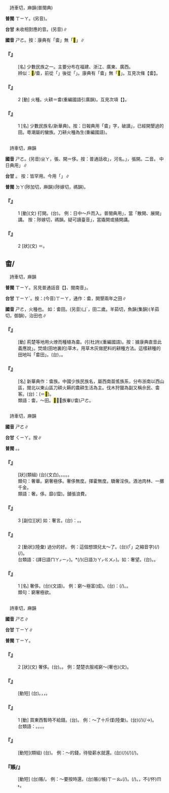 
=={{ruby|<mark>&#xffce9;</mark>|ㄕㄜ}}==

　詩車切，麻韻(普閩典)

'''普閩''' <rt>ㄒㄧㄚ</rt>。(另音){{ruby|畬|ㄒㄧㄚ}}{{ruby|、|ㄨˊ}}。

'''台甘''' 未收相對應的音。(另音){{ruby|畬|ㄒㄧㄚˊ/ㄨˊ}}∥

'''國音''' <rt>ㄕㄜ</rt>。按：康典有「畬」無「<mark>&#xffce9;</mark>」∥

    

==='''『{{ruby|<mark>&#xffce9;</mark>|ㄕㄜ}}{{ruby|族|ㄗㄨˊ}}』'''===
: [名] 少數民族之一。主要分布在福建、浙江、廣東、廣西。
:辨似：<mark>&#xffce9;</mark>/畬，前從「{{ruby|佘|ㄕㄜˊ}}」後從「{{ruby|余|ㄩˊ}}」。康典有「畬」無「<mark>&#xffce9;</mark>」。互見次條【畬】。
:
    

==='''『{{ruby|<mark>&#xffce9;</mark>|ㄕㄜ}}』'''===
:2  [動] 火種。火耕＝畬(重編國語引廣韻)。互見次項【{{ruby|畬|ㄕㄜ}}】。
    

==='''『{{ruby|<mark>&#xffce9;</mark>|ㄕㄜ}}』'''===
:1  [名] 少數民族名(新華典)。按：日報典用「畬」字，破讀{{ruby|「|ㄩˊ}}」，已經開墾過的田。粵潮屬的蠻族。刀耕火種為生(重編國語)。
    

=={{ruby|奓|ㄕㄜ}}==

　詩車切，麻韻

'''國音''' <rt>ㄕㄜ</rt>。(另音)<rt>ㄓㄚ</rt>，張、開{{ruby|。|ㄔˇ}}＝侈{{ruby|。|ㄓㄚˋ}}。按：普通話收{{ruby|「|ㄓㄚ}}」，河名。{{ruby|「|ㄓㄚˋ}}」，張開。二音。 中日典用{{ruby|「|ㄕㄜ}}{{ruby|、|ㄓㄚ}}」∥

'''台甘''' {{ruby|(文)|ㄒㄧㄚ}}{{ruby|、|ㄑㄧˋ}}。 按：皆罕用。今用「{{ruby|奢|ㄒㄧㄚ}}{{ruby|→|ㄑㄧㄚ}}{{ruby|侈|ㄑㄧˋ}}」∥

'''普閩''' <rt>ㄉㄚ</rt>(陟加切，麻韻){{ruby|。|ㄉㄚ˪}}(陟嫁切，禡韻)。

    

==='''『{{ruby|奓|ㄕㄜ}}』'''===
:1  [動](文) 打開。(台){{ruby|扑|ㄆㄚㆷ}}{{ruby|開|ㄎㄨㄧ}}。 例：日中～戶而入。普閩典用{{ruby|「|ㄓㄚˋ}}」，當「散開、展開」講。 按：陟嫁切，禡韻。疑可讀臺音{{ruby|「|ㄊㄚ˪}}」，當撬開或捅開講。
    

==='''『{{ruby|奓|ㄕㄜ}}』'''===
:2  [狀](文) ＝{{ruby|奢|ㄕㄜ}}。
    

==畬/{{ruby|<mark>&#xffce9;</mark>|ㄕㄜ}}==

　詩車切，麻韻

'''普閩''' <rt>ㄒㄧㄚ</rt>。另見普通話音【{{ruby|畬|ㄩˊ}}】、閩南音{{ruby|「|ㄨˊ}}」。

'''台甘''' <rt>ㄒㄧㄚˊ</rt>{{ruby|、|ㄨˊ}}。按：(今音)<rt>ㄒㄧㄚ</rt>，通作：畬{{ruby|。|ㄨˊ}}，開墾兩年之田∥

'''國音''' <rt>ㄕㄜ</rt>，火種也。 如：畬田。(另音)<rt>ㄩˊ</rt>，田二歲。羊茹切，魚韻(集韻){{ruby|。|ㄩˋ}}(羊茹切，御韻)，治田也∥

    

==='''『{{ruby|畬|ㄕㄜ}}』'''===
: [動] 荊楚等地用火燎而種植為畬。(引杜詩)(重編國語)。按：據康典直音此義應說{{ruby|「|ㄩˋ}}」。焚燒(田地裏的)草木，用草木灰做肥料的耕種方法。這樣耕種的田地叫「畬田」。(台){{ruby|先|ㄒㄧㄥ}}{{ruby|燒|ㄒㄧㄜ}}{{ruby|草|ㄘㄠˋ}}{{ruby|木|ㆠㆦㆶ ͘}}{{ruby|做|ㄗㄨㆤ˪/ㄗㄜ˪}}{{ruby|肥|ㄅㄨㄧˊ}}{{ruby|料|ㄌㄧㄠ˫}}，{{ruby|抑|ㄚㆷ ͘}}{{ruby|即|ㄐㄧㄚㆷ}}{{ruby|耕|ㄍㄧㄥ}}{{ruby|作|ㄗㆦㆶ/ㄗㄜㆷ}}{{ruby|丌|ㆤ}}{{ruby|農|ㄌㆲˊ}}{{ruby|作|ㄗㆦㆶ}}{{ruby|方|ㄏㆲ}}{{ruby|法|ㄏㄨㄚㆵ}}。
    

==='''『{{ruby|畬|ㄕㄜ}}{{ruby|民|ㄇㄧㄣˊ}}』'''===
: [名] 新華典作：畬族。中國少族民族名，屬西南苗傜族系，分布浙南以西山區，閩北以東山區刀耕火耨的農耕生活為主。伐木狩獵為副又稱佘民、畬客。(台){{ruby|按|ㄢ˪}}：{{ruby|疑|ㆣㄧˊ}}{{ruby|合|ㄍㄚㆴ}}{{ruby|粵|ㄨㄚㆵ ͘}}{{ruby|東|ㄉㆲ}}{{ruby|丌|ㆤ}}{{ruby|輋|ㄕㄜ}}(＝<mark>&#xffce9;</mark>){{ruby|閩|ㆠㄢˊ}}{{ruby|粵|ㄨㄚㆵ ͘}}{{ruby|間|ㄍㄢ}}{{ruby|丌|ㆤ}}{{ruby|客|ㄎㆤㆷ}}{{ruby|家|ㄍㄚ}}{{ruby|族|ㄗㆦㆶ ͘}}{{ruby|有|ㄨ˫}}{{ruby|因|ㄧㄣ}}{{ruby|緣|ㄧㄢˊ}}{{ruby|關|ㄍㄨㄢ}}{{ruby|係|ㄏㆤ˫}}。
:類語：畬，～田。<mark>&#xffce9;</mark>，～族輋(/畬)<rt>ㄕㄜ</rt>。
:
    

=={{ruby|奢|ㄕㄜ}}==

　詩車切，麻韻

'''國音''' <rt>ㄕㄜ</rt>∥

'''台甘''' <rt>ㄑㄧㄚ</rt>。按{{ruby|：|ㄒㄧㄚ}}{{ruby|→|ㄑㄧㄚ}}∥

'''普閩''' {{ruby|(文)|ㄒㄧㄚ}}。{{ruby|(白)|ㄑㄧㄚ}}。

    

==='''『{{ruby|奢|ㄕㄜ}}{{ruby|侈|ㄔˇ}}』'''===
: [狀](類組) (台)(文白){{ruby|奢|ㄑㄧㄚ}}{{ruby|侈|ㄑㄧˋ}}。{{ruby|用|ㄧㆲ˫/ㄧㄥ˫}}{{ruby|錢|ㄐㆪˊ}}{{ruby|無|ㆠㄜˊ}}{{ruby|程|ㄊㄧㄥˊ}}{{ruby|度|ㄉㆦ˫}}。{{ruby|傷|ㄒㄧㆧ/ㄒㄧㆫ}}{{ruby|過|ㄍㆤ˪/ㄍㄨㆤ˪}}{{ruby|程|ㄊㄧㄥˊ}}{{ruby|度|ㄉㆦ˫}}。{{ruby|浪|ㄌㆲ˫}}{{ruby|費|ㄏㄨㄧ˪}}。{{ruby|用|ㄧㆲ˫/ㄧㄥ˫}}{{ruby|了|ㄌㄧㄠˋ}}{{ruby|真|ㄐㄧㄣ}}{{ruby|奢|ㄑㄧㄚ}}{{ruby|華|ㄏㄨㄚ}}。
:類句：奢華。窮奢極侈。奢侈無度。揮霍無度。驕奢淫佚。酒池肉林、一擲千金。
:
:類語：奢。侈。靡(/糜)。舖張浪費。
:
    

==='''『{{ruby|奢|ㄕㄜ}}』'''===
:3  [副位][狀] 如：奢言。(台){{ruby|話|ㄨㆤ˫}}{{ruby|講|ㄍㆲˋ}}{{ruby|→|ㄍㆲ}}：{{ruby|了|ㄌㄧㄠˋ}}{{ruby|傷|ㄒㄧㆫ/ㄒㄧㆧ}}{{ruby|過|ㄍㆤ˪/ㄍㄨㆤ˪}}{{ruby|凸|ㄆㆲ˪}}。{{ruby|大|ㄉㄨㄚ˫}}{{ruby|聲|ㄒㄧㆩ}}{{ruby|話|ㄨㆤ˫}}。
    

==='''『{{ruby|奢|ㄕㄜ}}』'''===
:2  [動狀](陸彙) 過分的好。 例：這個想頭兒太～了。(台){{ruby|<mark>&#xffb50;</mark>|ㄐㄧㆵ}}(「{{ruby|此|ㄐㄧˋ}}{{ruby|一|ㄐㄧㆵ ͘}}」之縮音字)(/{{ruby|此|ㄐㄧㆵ}}){{ruby|款|ㄎㄨㄢˋ}}{{ruby|丌|ㆤ}}{{ruby|想|ㄒㄧㆫ˫/ㄒㄧㆧ˫}}{{ruby|法|ㄏㄨㄚㆵ}}{{ruby|未|ㆠㄧ˫}}{{ruby|免|ㆠㄧㄢˋ}}{{ruby|太|ㄊㄞ˪}}(/{{ruby|傷|ㄒㄧㆫ/ㄒㄧㆧ}}{{ruby|過|ㄍㆤ˪/ㄍㄨㆤ˪}}){{ruby|天|ㄊㄧㄢ}}{{ruby|體|ㄊㆤˋ}}。
:台類語：{{ruby|甜|ㄉㆪ}}(譯日語{{ruby|：|ㄚㆷ}}<rt>ㄇㄚㆷ</rt><rt>ㄧㆷ</rt>)。{{ruby|祭|ㄗㆤ˪}}*{{ruby|獺|ㄊㄨㄚㆷ}}(/{{ruby|贅|ㄗㆤ˪}}{{ruby|澤|ㄉㄧㄚㆷ ͘}})(日語{{ruby|：|ㆡㆤˋ}}<rt>ㄉㄚㆷ</rt><rt>ㄍㄨㆷ</rt>)。如：奢望。(台){{ruby|傷|ㄒㄧㆧ/ㄒㄧㆫ}}{{ruby|好|ㄏㄜˋ}}{{ruby|丌|ㆤ}}{{ruby|希|ㄏㄧ}}{{ruby|望|ㆠㆲ˫}}。{{ruby|希|ㄏㄧ}}{{ruby|望|ㆠㆲ˫}}{{ruby|傷|ㄒㄧㆧ/ㄒㄧㆫ}}{{ruby|過|ㄍㄨㆤ˪/ㄍㆤ˪}}{{ruby|大|ㄉㄨㄚ˫}}。
:
    

==='''『{{ruby|奢|ㄕㄜ}}』'''===
:1  [名] 奢侈。(台)(文語){{ruby|奢|ㄑㄧㄚ}}{{ruby|侈|ㄑㄧˋ}}。 例：窮～極富(成)。(台){{ruby|是|ㄒㄧ˫}}{{ruby|講|ㄍㆲˋ}}{{ruby|→|ㄍㆲ}}：{{ruby|非|ㄏㄨㄧ}}{{ruby|常|ㄒㄧㆲˊ}}{{ruby|有|ㄨ˫}}{{ruby|錢|ㄐㆪˊ}}(/{{ruby|好|ㄏㄜˋ}}{{ruby|額|ㆣㄧㄚㆷ ͘}})。{{ruby|用|ㄧㆲ˫/ㄧㄥ˫}}{{ruby|錢|ㄐㆪˊ}}{{ruby|真|ㄐㄧㄣ}}{{ruby|快|ㄎㄨㆮ˪}}{{ruby|活|ㄨㄚㆷ ͘}}。
:類句：窮奢極欲。
:
    

=={{ruby|賒|ㄕㄜ}}==

　詩車切，麻韻

'''國音''' <rt>ㄕㄜ</rt>∥

'''台甘''' <rt>ㄒㄧㄚ</rt>∥

'''普閩''' <rt>ㄒㄧㄚ</rt>。

    

==='''『{{ruby|賒|ㄕㄜ}}』'''===
:2  [狀](文) 奢侈。(台){{ruby|奢|ㄑㄧㄚ}}{{ruby|華|ㄏㄨㄚ}}。{{ruby|格|ㄍㄧㆤㆶ}}{{ruby|好|ㄏㄜˋ}}{{ruby|看|ㄎㄨㆩ˪}}{{ruby|頭|ㄊㄠˊ}}。 例：楚楚衣服戒窮～(奢也)(文)。
    

==='''『{{ruby|賒|ㄕㄜ}}{{ruby|購|ㄍㄡˋ}}』'''===
: [動短] (台){{ruby|賒|ㄒㄧㄚ}}{{ruby|帳|ㄒㄧㄠ˪}}{{ruby|買|ㆠㄨㆤˋ/ㆠㆤˋ}}{{ruby|物|ㄇㆭㆷ ͘/ㄇㄧㆷ ͘}}。{{ruby|無|ㆠㄜˊ}}{{ruby|付|ㄏㄨ˪}}{{ruby|現|ㄏㄧㄢ˫}}{{ruby|金|ㄍㄧㆬ}}，{{ruby|且|ㄑㄧㆩˋ}}{{ruby|記|ㄍㄧ˪}}{{ruby|帳|ㄒㄧㄠ˪}}，{{ruby|以|ㄧˋ}}{{ruby|後|ㄠ˫}}{{ruby|即|ㄐㄧㄚㆷ}}{{ruby|還|ㄏㄢˊ/ㄏㆮˊ/ㄏㄧㄥˊ}}。
    

==='''『{{ruby|賒|ㄕㄜ}}』'''===
:1  [動] 買東西暫時不給錢。(台){{ruby|賒|ㄒㄧㄚ}}。 例：～了十斤煤(陸彙)。(台){{ruby|賒|ㄒㄧㄚ}}(/{{ruby|賒|ㄒㄧㄚ}}{{ruby|買|ㆠㄨㆤˋ/ㆠㆤˋ}}){{ruby|十|ㄗㄚㆴ ͘}}{{ruby|斤|ㄍㄨㄣ/ㄍㄧㄣ}}{{ruby|塗|ㄊㆦˊ}}{{ruby|炭|ㄊㄨㆩ˪}}(/{{ruby|石|ㄐㄧㄜㆷ ͘}}{{ruby|炭|ㄊㄨㆩ˪}}→{{ruby|煤|ㄇㄨㄞˊ}})。
:台類語：{{ruby|記|ㄍㄧ˪}}{{ruby|帳|ㄒㄧㄠ˪}}{{ruby|買|ㆠㄨㆤˋ/ㆠㆤˋ}}{{ruby|物|ㄇㆭㆷ ͘/ㄇㄧㆷ ͘}}。{{ruby|欠|ㄎㄧㆰ˪}}{{ruby|賬|ㄒㄧㄠ˪}}。{{ruby|賒|ㄒㄧㄚ}}{{ruby|賬|ㄒㄧㄠ˪}}。{{ruby|賒|ㄒㄧㄚ}}{{ruby|欠|ㄎㄧㆰ˪}}。
:
    

==='''『{{ruby|賒|ㄕㄜ}}{{ruby|欠|ㄑㄧㄢˋ}}』'''===
: [動短](類組) (台){{ruby|賒|ㄒㄧㄚ}}{{ruby|賬|ㄒㄧㄠˋ}}{{ruby|未|ㆠㆤ˫/ㆠㄨㆤ˫}}{{ruby|還|ㄏㄢˊ/ㄏㆮˊ/ㄏㄧㄥˊ}}。 例：～的錢，待發薪水就還。(台){{ruby|賒|ㄒㄧㄚ}}{{ruby|欠|ㄎㄧㆰ˪}}{{ruby|丌|ㆤ}}{{ruby|錢|ㄐㆪˊ}}(/{{ruby|錢|ㄐㆪˊ}}{{ruby|項|ㄏㄤ˫}}){{ruby|等|ㄉㄢˋ}}{{ruby|候|ㄏㄠ˫}}{{ruby|→|ㄊㄠ˫}}{{ruby|發|ㄏㄨㄚㆵ}}{{ruby|薪|ㄒㄧㄣ}}{{ruby|水|ㄙㄨㄧˋ}}{{ruby|著|ㄉㄧㄜㆷ}}(/{{ruby|都|ㄉㄜ˫}})(/{{ruby|則|ㄐㄧㄚㆷ}}){{ruby|還|ㄏㄢˊ/ㄏㆮˊ/ㄏㄧㄥˊ}}。
    

==='''『{{ruby|賒|ㄕㄜ}}賬/{{ruby|帳|ㄓㄤˋ}}』'''===
: [動短] (台){{ruby|賒|ㄒㄧㄚ}}賬/{{ruby|帳|ㄒㄧㄠ˪}}。 例：～要按時還。(台){{ruby|賒|ㄒㄧㄚ}}賬(/帳)<rt>ㄒㄧㄠ˪</rt>{{ruby|著|ㄉㄧㄜㆷ}}(/{{ruby|都|ㄉㄜ˫}}){{ruby|照|ㄐㄧㄠ˪}}{{ruby|還|ㄏㄢˊ/ㄏㆮˊ/ㄏㄧㄥˊ}}。{{ruby|限|ㄢ˫}}{{ruby|一|ㄐㄧㆵ ͘}}{{ruby|個|ㆤˊ}}{{ruby|時|ㄒㄧˊ}}{{ruby|陣|ㄗㄨㄣ˫}}(/{{ruby|時|ㄒㄧˊ}}{{ruby|期|ㄍㄧˊ}}){{ruby|去|ㄎㄧ˪}}{{ruby|還|ㄏㄢˊ/ㄏㆮˊ/ㄏㄧㄥˊ}}。{{ruby|照|ㄐㄧㄠ˪}}{{ruby|時|ㄒㄧˊ}}{{ruby|日|ㆢㄧㆵ ͘/ㄌㄧㆵ ͘}}{{ruby|去|ㄎㄧ˪}}{{ruby|還|ㄏㄢˊ/ㄏㆮˊ/ㄏㄧㄥˊ}}，不(/伓)<rt>ㆬ˫</rt>{{ruby|通|ㄊㄤ}}{{ruby|拖|ㄊㄨㄚ}}{{ruby|傷|ㄒㄧㆧ/ㄒㄧㆫ}}{{ruby|久|ㄍㄨˋ}}。
    

